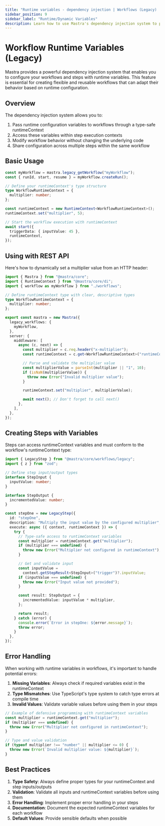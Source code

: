 ```yaml
---
title: "Runtime variables - dependency injection | Workflows (Legacy) | Mastra Docs"
sidebar_position: 9
sidebar_label: "Runtime/Dynamic Variables"
description: Learn how to use Mastra's dependency injection system to provide runtime configuration to workflows and steps.
---
```


# Workflow Runtime Variables (Legacy)

Mastra provides a powerful dependency injection system that enables you to configure your workflows and steps with runtime variables. This feature is essential for creating flexible and reusable workflows that can adapt their behavior based on runtime configuration.

## Overview

The dependency injection system allows you to:

1. Pass runtime configuration variables to workflows through a type-safe runtimeContext
2. Access these variables within step execution contexts
3. Modify workflow behavior without changing the underlying code
4. Share configuration across multiple steps within the same workflow

## Basic Usage

```typescript
const myWorkflow = mastra.legacy_getWorkflow("myWorkflow");
const { runId, start, resume } = myWorkflow.createRun();

// Define your runtimeContext's type structure
type WorkflowRuntimeContext = {
  multiplier: number;
};

const runtimeContext = new RuntimeContext<WorkflowRuntimeContext>();
runtimeContext.set("multiplier", 5);

// Start the workflow execution with runtimeContext
await start({
  triggerData: { inputValue: 45 },
  runtimeContext,
});
```

## Using with REST API

Here's how to dynamically set a multiplier value from an HTTP header:

```typescript filename="src/index.ts"
import { Mastra } from "@mastra/core";
import { RuntimeContext } from "@mastra/core/di";
import { workflow as myWorkflow } from "./workflows";

// Define runtimeContext type with clear, descriptive types
type WorkflowRuntimeContext = {
  multiplier: number;
};

export const mastra = new Mastra({
  legacy_workflows: {
    myWorkflow,
  },
  server: {
    middleware: [
      async (c, next) => {
        const multiplier = c.req.header("x-multiplier");
        const runtimeContext = c.get<WorkflowRuntimeContext>("runtimeContext");

        // Parse and validate the multiplier value
        const multiplierValue = parseInt(multiplier || "1", 10);
        if (isNaN(multiplierValue)) {
          throw new Error("Invalid multiplier value");
        }

        runtimeContext.set("multiplier", multiplierValue);

        await next(); // Don't forget to call next()
      },
    ],
  },
});
```

## Creating Steps with Variables

Steps can access runtimeContext variables and must conform to the workflow's runtimeContext type:

```typescript
import { LegacyStep } from "@mastra/core/workflows/legacy";
import { z } from "zod";

// Define step input/output types
interface StepInput {
  inputValue: number;
}

interface StepOutput {
  incrementedValue: number;
}

const stepOne = new LegacyStep({
  id: "stepOne",
  description: "Multiply the input value by the configured multiplier",
  execute: async ({ context, runtimeContext }) => {
    try {
      // Type-safe access to runtimeContext variables
      const multiplier = runtimeContext.get("multiplier");
      if (multiplier === undefined) {
        throw new Error("Multiplier not configured in runtimeContext");
      }

      // Get and validate input
      const inputValue =
        context.getStepResult<StepInput>("trigger")?.inputValue;
      if (inputValue === undefined) {
        throw new Error("Input value not provided");
      }

      const result: StepOutput = {
        incrementedValue: inputValue * multiplier,
      };

      return result;
    } catch (error) {
      console.error(`Error in stepOne: ${error.message}`);
      throw error;
    }
  },
});
```

## Error Handling

When working with runtime variables in workflows, it's important to handle potential errors:

1. **Missing Variables**: Always check if required variables exist in the runtimeContext
2. **Type Mismatches**: Use TypeScript's type system to catch type errors at compile time
3. **Invalid Values**: Validate variable values before using them in your steps

```typescript
// Example of defensive programming with runtimeContext variables
const multiplier = runtimeContext.get("multiplier");
if (multiplier === undefined) {
  throw new Error("Multiplier not configured in runtimeContext");
}

// Type and value validation
if (typeof multiplier !== "number" || multiplier <= 0) {
  throw new Error(`Invalid multiplier value: ${multiplier}`);
}
```

## Best Practices

1. **Type Safety**: Always define proper types for your runtimeContext and step inputs/outputs
2. **Validation**: Validate all inputs and runtimeContext variables before using them
3. **Error Handling**: Implement proper error handling in your steps
4. **Documentation**: Document the expected runtimeContext variables for each workflow
5. **Default Values**: Provide sensible defaults when possible
